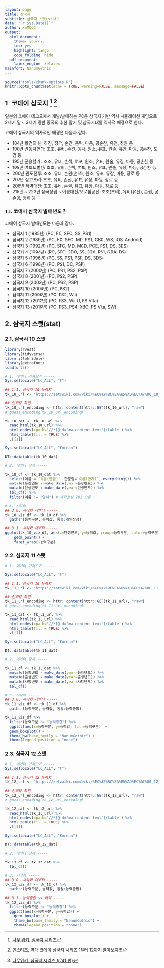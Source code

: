 ```yaml
---
layout: page
title: 삼국지
subtitle: 삼국지 스탯(stat)
date: "`r Sys.Date()`"
author: xwMOOC
output:
  html_document: 
    theme: journal
    toc: yes
    highlight: tango
    code_folding: hide
  pdf_document:
    latex_engine: xelatex
mainfont: NanumGothic
---
```


``` r
source("tools/chunk-options.R")
knitr::opts_chunk$set(echo = TRUE, warning=FALSE, message=FALSE)

```


## 1. 코에이 삼국지 [^koei-three-kingdoms] [^koei-from-one-to-12] {#koei-three-kingdoms}

[^koei-three-kingdoms]: [나무 위키, 삼국지 시리즈](https://namu.wiki/w/%EC%82%BC%EA%B5%AD%EC%A7%80%20%EC%8B%9C%EB%A6%AC%EC%A6%88)

[^koei-from-one-to-12]: [인스티즈, 역대 코에이 삼국지 시리즈 1부터 12까지 알아보자!!!](https://www.instiz.net/clip/704651)

일본의 코에이 테크모에서 개발/발매하는 PC용 삼국지 기반 역사 시뮬레이션 게임으로 
2세기 말 ~ 3세기 중반 중국의 후한 말기 및 삼국시대를 역사적 배경으로 한다. 

코에이 삼국지의 역사적인 배경은 다음과 같다.

- 184년 황건의 난: 하진, 장각, 손견, 동탁, 마등, 공손찬, 유언, 정원 등
- 190년 반동탁연합: 조조, 유비, 손견, 동탁, 원소, 유표, 원술, 유언, 마등, 공손찬, 도겸 등
- 195년 군웅할거 : 조조, 유비, 손책, 여포, 원소, 유표, 원술, 유장, 마등, 공손찬 등
- 198년 여포토벌전: 조조, 유비, 손책, 여포, 원소, 유표, 원술, 유장, 마등, 공손찬 등
- 200년 관도전투: 조조, 유비, 손권(손책), 원소, 유표, 유장, 마등, 장로 등
- 207년 삼고초려: 조조, 유비, 손권, 유표, 유장, 마등, 장로 등
- 208년 적벽대전: 조조, 유비, 손권, 유표, 유장, 마등, 장로 등
- 215년 ~ 223년 삼국정립 ~ 이릉대전/오로침공전: 조조(조비), 유비(유선), 손권, 공손공, 맹획 등

### 1.1. 코에이 삼국지 발매년도 [^koei-three-kingdoms-release] {#koei-three-kingdoms-release}

[^koei-three-kingdoms-release]: [나무위키, 삼국지 시리즈 (r741 판)](https://namu.wiki/w/%EC%82%BC%EA%B5%AD%EC%A7%80%20%EC%8B%9C%EB%A6%AC%EC%A6%88?rev=741?noredirect=1)

코에이 삼국지 발매년도는 다음과 같다.

- 삼국지 1 (1985년) (PC, FC, SFC, SS, PS1)
- 삼국지 2 (1989년) (PC, FC, SFC, MD, PS1, GBC, WS, iOS, Android)
- 삼국지 3 (1992년) (PC, SFC, MD, MCD, PCE, PS1, DS, 3DS)
- 삼국지 4 (1994년) (PC, SFC, 3DO, SS, 32X, PS1, GBA, DS)
- 삼국지 5 (1996년) (PC, SS, PS1, PSP, DS, 3DS)
- 삼국지 6 (1998년) (PC, PS1, DC, PSP)
- 삼국지 7 (2000년) (PC, PS1, PS2, PSP)
- 삼국지 8 (2001년) (PC, PS2, PSP)
- 삼국지 9 (2003년) (PC, PS2, PSP)
- 삼국지 10 (2004년) (PC, PS2)
- 삼국지 11 (2006년) (PC, PS2, Wii)
- 삼국지 12 (2012년) (PC, PS3, Wii U, PS Vita)
- 삼국지 13 (2016년) (PC, PS3, PS4, XBO, PS Vita, SW)

## 2. 삼국지 스탯(stat) {#three-kingdoms-stats}


### 2.1. 삼국지 10 스탯 {#three-kingdoms-stats-10}


``` r
library(rvest)
library(tidyverse)
library(lubridate)
library(extrafont)
loadfonts()

# 1. 데이터 가져오기 -----
Sys.setlocale("LC_ALL", "C")

## 1.1. 삼국지 10 능력치
tk_10_url <- "https://zetawiki.com/wiki/%EC%82%BC%EA%B5%AD%EC%A7%80_10_%EB%8A%A5%EB%A0%A5%EC%B9%98_%EB%AA%A9%EB%A1%9D"

## 인코딩 확인
tk_10_url_encoding <- httr::content(httr::GET(tk_10_url), "raw")
# guess_encoding(tk_10_url_encoding)

tk_10_dat <- tk_10_url %>% 
  read_html(tk_10_url) %>% 
  html_nodes(xpath='//*[@id="mw-content-text"]/table') %>% 
  html_table(fill = TRUE) %>% 
  .[[1]]

Sys.setlocale("LC_ALL", "Korean")

DT::datatable(tk_10_dat)

# 2. 데이터 정제 -----

tk_10_df <- tk_10_dat %>% 
  select(이름 = `이름(한글)`, 한문명=`이름(한자)`, everything()) %>% 
  mutate(등장연도 = make_date(year=등장연도)) %>% 
  mutate(탄생연도 = make_date(year=탄생연도)) %>% 
  tbl_df() %>% 
  filter(이름 != "양서") # 세력상성 782 오류

# 3. 시각화 -----
## 3.0. 시각화 데이터 -----
tk_10_viz_df <- tk_10_df %>% 
  gather(능력구분, 능력값, 통솔:개인상성)

## 3.1. 시각화 데이터 -----
ggplot(tk_10_viz_df, aes(x=탄생연도, y=능력값, group=능력구분, color=능력구분)) +
    geom_point() +
    facet_wrap(~능력구분)
```


### 2.2. 삼국지 11 스탯 {#three-kingdoms-stats-11}


``` r
# 1. 데이터 가져오기 -----

Sys.setlocale("LC_ALL", "C")

## 1.1. 삼국지 10 능력치
tk_11_url <- "https://zetawiki.com/wiki/%EC%82%BC%EA%B5%AD%EC%A7%80_11_%EB%8A%A5%EB%A0%A5%EC%B9%98_%EB%AA%A9%EB%A1%9D"

## 인코딩 확인
tk_11_url_encoding <- httr::content(httr::GET(tk_11_url), "raw")
# guess_encoding(tk_11_url_encoding)

tk_11_dat <- tk_11_url %>% 
  read_html(tk_11_url) %>% 
  html_nodes(xpath='//*[@id="mw-content-text"]/table') %>% 
  html_table(fill = TRUE) %>% 
  .[[1]]

Sys.setlocale("LC_ALL", "Korean")

DT::datatable(tk_11_dat)

# 2. 데이터 정제 -----

tk_11_df <- tk_11_dat %>% 
  mutate(등장년도 = make_date(year=등장년도)) %>% 
  mutate(출생년도 = make_date(year=출생년도)) %>%
  mutate(사망년도 = make_date(year=사망년도)) %>% 
  tbl_df()

# 3. 시각화 -----
## 3.0. 시각화 데이터 -----
tk_11_viz_df <- tk_11_df %>% 
  gather(능력구분, 능력값, 통솔:능력종합)

tk_11_viz_df %>% 
  filter(능력구분 != "능력종합") %>% 
  ggplot(aes(x=능력구분, y=능력값, fill=능력구분)) +
  geom_boxplot() +
  theme_bw(base_family = "NanumGothic") +
  theme(legend.position = "none")
```

### 2.3. 삼국지 12 스탯 {#three-kingdoms-stats-12}

``` r
# 1. 데이터 가져오기 -----
Sys.setlocale("LC_ALL", "C")

## 1.1. 삼국지 12 능력치
tk_12_url <- "https://zetawiki.com/wiki/%EC%82%BC%EA%B5%AD%EC%A7%80_12_%EB%8A%A5%EB%A0%A5%EC%B9%98_%EB%AA%A9%EB%A1%9D"

## 인코딩 확인
tk_12_url_encoding <- httr::content(httr::GET(tk_12_url), "raw")
# guess_encoding(tk_12_url_encoding)

tk_12_dat <- tk_12_url %>% 
  read_html(tk_11_url) %>% 
  html_nodes(xpath='//*[@id="mw-content-text"]/table') %>% 
  html_table(fill = TRUE) %>% 
  .[[1]]

Sys.setlocale("LC_ALL", "Korean")

DT::datatable(tk_12_dat)

# 2. 데이터 정제 -----

tk_12_df <- tk_12_dat %>% 
  tbl_df()

# 3. 시각화 -----
## 3.0. 시각화 데이터 -----
tk_12_viz_df <- tk_12_df %>% 
  gather(능력구분, 능력값, 통솔:능력종합)

## 3.1. 능력종합 vs 매력 -----
tk_12_viz_df %>% 
  filter(능력구분 != "능력종합") %>% 
  ggplot(aes(x=능력구분, y=능력값)) +
    geom_boxplot() +
    theme_bw(base_family = "NanumGothic") +
    theme(legend.position = "none")
```
